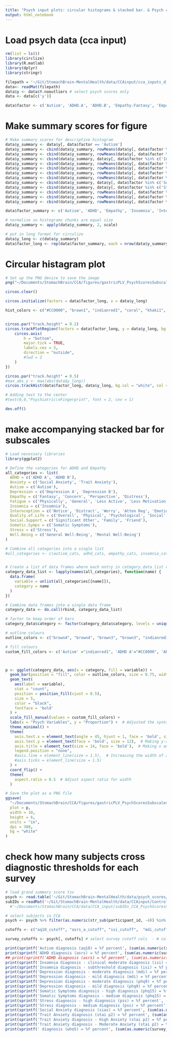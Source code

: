 ```yaml
---
title: "Psych input plots: circular histograms & stacked bar. & Psych cutoff percentages"
output: html_notebook
---
```


# Load psych data (cca input)
```r
rm(list = ls())
library(circlize)
library(R.matlab)
library(dplyr)
library(stringr)

filepath = '~/Git/StomachBrain-MentalHealth/data/CCAinput/cca_inputs_difumo256_gastricPLV_PsychScoresSubscales.mat'  #'~/Documents/StomachBrain/CCA/data/CCA_input/cca_inputs_difumo256_gastricPLV_PsychScoresSubscales.mat'
data<- readMat(filepath)
data$y <- data$Y.nooutliers # select psych scores only
data <- data[c('y')]

data$factor <- c('Autism', 'ADHD.A', 'ADHD.B', 'Empathy.Fantasy', 'Empathy.Concern', 'Empathy.Perspective', 'Empathy.Distress', 'Insomnia', 'Intero.Notice', 'Intero.Not.Distract', 'Intero.Not.Worry', 'Intero.Attention.Regulation', 'Intero.Emotion.Aware', 'Intero.Self.Regulate', 'Intero.Body.Listen', 'Intero.Trusting' , 'Depression.B', 'Physical.Fatigue', 'General.Fatigue', 'Reduced.Active', 'Reduced.Motivation', 'Mental.Fatigue', 'Support.Sig.Other', 'Support.Family', 'Support.Friend', 'Depression.A', 'Somatic.Symptoms', 'Stress', 'Social.Anxiety', 'Anxiety.Trait', 'Well-Being', 'Ment.Well-Being', 'Quality.Life.General', 'Quality.Life.Physical', 'Quality.Life.Psychological', 'Quality.Life.Social', 'Quality.Life.Environment')

```


# Make summary scores for figure
```r

# Make summary scores for descriptive histogram
data$y_summary <- data$y[, data$factor == 'Autism'] 
data$y_summary <- cbind(data$y_summary, rowMeans(data$y[, data$factor %in% c('ADHD.A', 'ADHD.B')]))
data$y_summary <- cbind(data$y_summary, rowMeans(data$y[, data$factor %in% c('Empathy.Fantasy', 'Empathy.Concern', 'Empathy.Perspective', 'Empathy.Distress')]))
data$y_summary <- cbind(data$y_summary, data$y[, data$factor %in% c('Insomnia')])
data$y_summary <- cbind(data$y_summary, rowMeans(data$y[, data$factor %in% c('Intero.Notice', 'Intero.Not.Distract', 'Intero.Not.Worry', 'Intero.Attention.Regulation', 'Intero.Emotion.Aware', 'Intero.Self.Regulate', 'Intero.Body.Listen', 'Intero.Trusting')]))
data$y_summary <- cbind(data$y_summary, rowMeans(data$y[, data$factor %in% c('Depression.B', 'Depression.A')]))
data$y_summary <- cbind(data$y_summary, rowMeans(data$y[, data$factor %in% c('Physical.Fatigue', 'General.Fatigue', 'Reduced.Active', 'Reduced.Motivation', 'Mental.Fatigue')]))
data$y_summary <- cbind(data$y_summary, rowMeans(data$y[, data$factor %in% c('Support.Sig.Other', 'Support.Family', 'Support.Friend')]))
data$y_summary <- cbind(data$y_summary, data$y[, data$factor %in% c('Somatic.Symptoms')])
data$y_summary <- cbind(data$y_summary, data$y[, data$factor %in% c('Stress')])
data$y_summary <- cbind(data$y_summary, rowMeans(data$y[, data$factor %in% c('Social.Anxiety', 'Anxiety.Trait')]))
data$y_summary <- cbind(data$y_summary, rowMeans(data$y[, data$factor %in% c('Well-Being', 'Ment.Well-Being')]))
data$y_summary <- cbind(data$y_summary, rowMeans(data$y[, data$factor %in% c('Quality.Life.General', 'Quality.Life.Physical', 'Quality.Life.Psychological', 'Quality.Life.Social', 'Quality.Life.Environment')]))

data$factor_summary <- c('Autism', 'ADHD', 'Empathy', 'Insomnia', 'Interoception', 'Depression', 'Fatigue', 'Social.Support', 'Somatic.Symps', 'Stress','Anxiety', 'Well-Being', 'Quality.of.Life')

# normalise so histograms chunks are equal size
data$y_summary <- apply(data$y_summary, 2, scale)

# put in long format for circulize
data$y_long <- c(data$y_summary)
data$factor_long <- rep(data$factor_summary, each = nrow(data$y_summary))


```


# Circular histagram plot
```r

# Set up the PNG device to save the image
png("~/Documents/StomachBrain/CCA/figures/gastricPLV_PsychScoresSubscales/CCA_input_figs/circos_psych_input_summary.png", width = 1600, height = 1600)  # 

circos.clear()

circos.initialize(factors = data$factor_long, x = data$y_long)

hist_colors <- c("#CC0000", "brown1", "indianred1", "coral", "khaki1", "seagreen2", "aquamarine", "cadetblue1", "skyblue1", "slateblue1", "mediumpurple1", "plum1", "#FF3399") #, "palegreen1"


circos.par("track.height" = 0.2)
circos.trackPlotRegion(factors = data$factor_long, y = data$y_long, bg.lwd = 3, bg.col = hist_colors, panel.fun = function(x, y) {
    circos.axis(
        h = "bottom",
        major.tick = TRUE,
        labels.cex = 3,
        direction = "outside",
        #lwd = 2 
    )
})

circos.par("track.height" = 0.5)
#max_abs_y <- max(abs(data$y_long))
circos.trackHist(data$factor_long, data$y_long, bg.col = "white", col = hist_colors, lwd = 3, bg.lwd = 2) 

# Adding text to the center
#text(0,0,"Psychiatric\nFingerprint", font = 2, cex = 1)

dev.off()
```


# make accompanying stacked bar for subscales
```r
# Load necessary libraries
library(ggplot2)

# Define the categories for ADHD and Empathy
all_categories <- list(
  ADHD = c('ADHD A', 'ADHD B'),
  Anxiety = c('Social Anxiety', 'Trait Anxiety'),
  Autism = c('Autism'),
  Depression = c('Depression A', 'Depression B'),
  Empathy = c('Fantasy', 'Concern', 'Perspective', 'Distress'),
  Fatigue = c('Physically', 'General', 'Less Active', 'Less Motivation', 'Mental'),
  Insomnia = c('Insomnia'),
  Interoception = c('Notice', 'Distract', 'Worry', 'Atten Reg', 'Emotion', 'Self Reg', 'Listen', 'Trusting'),
  Quality.of.Life = c('Overall', 'Physical', 'Psychological', 'Social', 'Environment'),
  Social.Support = c('Significant Other', 'Family', 'Friend'),
  Somatic.Symps = c('Somatic Symptoms'),
  Stress = c('Stress'),
  Well.Being = c('General Well-Being', 'Mental Well-Being')
)

# Combine all categories into a single list
#all_categories <- c(autism_cats, adhd_cats, empathy_cats, insomnia_cats, intero_cats, depress_cats, fatigue_cats, support_cats, somatic_cats, stress_cats, anxiety_cats, wellbeing_cats, quallife_cats)


# Create a list of data frames where each entry in category_data_list contains data for plotting
category_data_list <- lapply(names(all_categories), function(name) {
  data.frame(
    variable = unlist(all_categories[[name]]),
    category = name
  )
})

# Combine data frames into a single data frame
category_data <- do.call(rbind, category_data_list)

# factor to keep order of bars  
category_data$category <- factor(category_data$category, levels = unique(category_data$category))

# outline colours
outline_colors <- c("brown4", "brown4", "brown3", "brown3", "indianred3", "coral2","coral2", "khaki3", "khaki3", "khaki3", "khaki3","seagreen4", "seagreen4", "seagreen4", "seagreen4", "seagreen4", "aquamarine3", "cadetblue3", "cadetblue3", "cadetblue3", "cadetblue3","cadetblue3", "cadetblue3","cadetblue3", "cadetblue3", "skyblue3", "skyblue3","skyblue3", "skyblue3", "skyblue3", "slateblue3", "slateblue3", "slateblue3", "mediumpurple3", "plum3", "violetred4", "violetred4")

# fill colours
custom_fill_colors <- c('Autism' ="indianred1", 'ADHD A'="#CC0000", 'ADHD B'="#CC0000", 'Fantasy'="khaki1", 'Concern'="khaki1", 'Perspective'="khaki1", 'Distress'="khaki1", 'Insomnia'="aquamarine", 'Notice'="cadetblue1", 'Distract'="cadetblue1", 'Worry'="cadetblue1", 'Atten Reg'="cadetblue1", 'Emotion'="cadetblue1", 'Self Reg'="cadetblue1", 'Listen'="cadetblue1",  'Trusting'="cadetblue1", 'Depression B'="coral", 'Depression A'="coral", 'Physically'="seagreen2", 'General'="seagreen2", 'Less Active'="seagreen2", 'Less Motivation'="seagreen2", 'Mental'="seagreen2", 'Significant Other'="slateblue1", 'Family'="slateblue1", 'Friend'="slateblue1", 'Somatic Symptoms' = "mediumpurple1", 'Stress' = "plum1", 'Social Anxiety'="brown1", 'Trait Anxiety' ="brown1", 'General Well-Being'="#FF3399", 'Mental Well-Being'="#FF3399", 'Overall'="skyblue1", 'Physical'="skyblue1", 'Psychological'="skyblue1", 'Social'="skyblue1", 'Environment'="skyblue1")



p <- ggplot(category_data, aes(x = category, fill = variable)) +
  geom_bar(position = "fill", color = outline_colors, size = 0.75, width = 0.9) +
  geom_text(
    aes(label = variable), 
    stat = "count",
    position = position_fill(vjust = 0.5),
    size = 5,
    color = "black",
    fontface = 'bold' 
  ) +
  scale_fill_manual(values = custom_fill_colors) +
  labs(x = "Psych Variables", y = "Proportion") +  # Adjusted the syntax (removed an extra +)
  theme_minimal() +
  theme(
    axis.text.x = element_text(angle = 45, hjust = 1, face = 'bold', size = 12),  # Making x-axis text bold and larger
    axis.text.y = element_text(face = 'bold', size = 12),  # Making y-axis (left) text bold and larger
    axis.title = element_text(size = 14, face = 'bold'),  # Making x and y-axis labels larger
    legend.position = "none",
    #axis.line = element_line(size = 1.5),  # Increasing the width of axis lines
    #axis.ticks = element_line(size = 1.5)  
  ) +
  coord_flip() +
  theme(
    aspect.ratio = 0.5  # Adjust aspect ratio for width
  )

# Save the plot as a PNG file
ggsave(
  "~/Documents/StomachBrain/CCA/figures/gastricPLV_PsychScoresSubscales/CCA_input_figs/psych_subscales.png",
  plot = p,
  width = 10,
  height = 6,
  units = "in",
  dpi = 300,
  bg = "white"
)

```

# check how many subjects cross diagnostic thresholds for each survey
```r

# load grand summary score tsv
psych <- read.table('~/Git/StomachBrain-MentalHealth/data/psych_scores/grand_surveyscores_summary.tsv', header = TRUE, sep = "\t") #~/Documents/StomachBrain/CCA/data/grand_surveyscores_summary.tsv', header = TRUE, sep = "\t")
subIDs = readMat('~/Git/StomachBrain-MentalHealth/data/CCAinput/ControlCCAs/subIDs_CCA_PsychScoresSubscales.mat')$subIDs
  #'~/Documents/StomachBrain/CCA/data/CCA_input/subIDs_CCA_PsychScoresSubscales.mat')$subIDs

# select subjects in CCA
psych <- psych %>% filter(as.numeric(str_sub(participant_id, -4)) %in% subIDs[, 1])

cutoffs <- c("aq10_cutoff", "asrs_a_cutoff", "isi_cutoff",  "mdi_cutoff", "phq9_cutoff", "phq15_cutoff", "pss_cutoff", "sias_cutoff", "stai_trait_cutoff44", "stai_trait_cutoff_cat", "who_cutoff")

survey_cutoffs <- psych[, cutoffs] # select survey cutoff cols  - # colSums(is.na(survey_cutoffs))

print(sprintf('Autism diagnosis (aq10) = %f percent', (sum(as.numeric(survey_cutoffs[, 'aq10_cutoff']))/nrow(psych)) * 100))
print(sprintf('ADHD diagnosis (asrs) = %f percent', (sum(as.numeric(survey_cutoffs[, 'asrs_a_cutoff']))/nrow(psych)) * 100))  
## print(sprintf('ADHD diagnosis (asrs) = %f percent', (sum(as.numeric(survey_cutoffs[, 'asrs_a_cutoff']), na.rm = TRUE)/sum(!is.na(survey_cutoffs[, 'asrs_a_cutoff']))) * 100))
print(sprintf('Insomnia diagnosis - clinical moderate diagnosis (isi) = %f percent', (table(survey_cutoffs[, 'isi_cutoff'])[1]/nrow(psych)) * 100))
print(sprintf('Insomnia diagnosis - subthreshold diagnosis (isi) = %f percent', (table(survey_cutoffs[, 'isi_cutoff'])[3]/nrow(psych)) * 100))
print(sprintf('Depression diagnosis - moderate diagnosis (mdi) = %f percent', (table(survey_cutoffs[, 'mdi_cutoff'])[2]/nrow(psych)) * 100))
print(sprintf('Depression diagnosis - mild diagnosis (mdi) = %f percent', (table(survey_cutoffs[, 'mdi_cutoff'])[1]/nrow(psych)) * 100))
print(sprintf('Depression diagnosis - moderate diagnosis (phq9) = %f percent', (table(survey_cutoffs[, 'phq9_cutoff'])[2]/nrow(psych)) * 100))
print(sprintf('Depression diagnosis - mild diagnosis (phq9) = %f percent', (table(survey_cutoffs[, 'phq9_cutoff'])[1]/nrow(psych)) * 100))
print(sprintf('Somatic Symptoms diagnosis - high diagnosis (phq15) = %f percent', (table(survey_cutoffs[, 'phq15_cutoff'])[1]/nrow(psych)) * 100))
print(sprintf('Somatic Symptoms diagnosis - medium diagnosis (phq15) = %f percent', (table(survey_cutoffs[, 'phq15_cutoff'])[3]/nrow(psych)) * 100))
print(sprintf('Stress diagnosis - high diagnosis (pss) = %f percent', (table(survey_cutoffs[, 'pss_cutoff'])[1]/nrow(psych)) * 100))
print(sprintf('Stress diagnosis - medium diagnosis (pss) = %f percent', (table(survey_cutoffs[, 'pss_cutoff'])[3]/nrow(psych)) * 100))
print(sprintf('Social Anxiety diagnosis (sias) = %f percent', (sum(as.numeric(survey_cutoffs[, 'sias_cutoff']))/nrow(psych)) * 100))
print(sprintf('Trait Anxiety diagnosis (stai p2) = %f percent', (sum(as.numeric(survey_cutoffs[, 'stai_trait_cutoff44']))/nrow(psych)) * 100))
print(sprintf('Trait Anxiety diagnosis - High Anxiety (stai p2) = %f percent', (table(survey_cutoffs[, 'stai_trait_cutoff_cat'])[1]/nrow(psych)) * 100))
print(sprintf('Trait Anxiety diagnosis - Moderate Anxiety (stai p2) = %f percent', (table(survey_cutoffs[, 'stai_trait_cutoff_cat'])[3]/nrow(psych)) * 100))
print(sprintf(' diagnosis (who5) = %f percent', (sum(as.numeric(survey_cutoffs[, 'who_cutoff']))/nrow(psych)) * 100))


```



